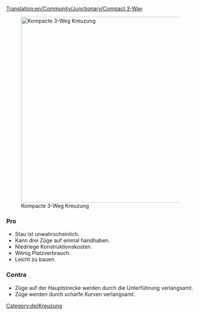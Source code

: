 [[Translation:en/Community/Junctionary/Compact 3-Way]]
{{de/Kreuzungsmenü}}

[[File:en/Compact 3 way.png|thumb|500px|none|Kompacte 3-Weg Kreuzung]]

===Pro===
*Stau ist unwahrscheinlich.
*Kann drei Züge auf einmal handhaben.
*Niedriege Konstruktionskosten.
*Wenig Platzverbrauch.
*Leicht zu bauen.

===Contra===
*Züge auf der Hauptstrecke werden durch die Unterführung verlangsamt.
*Züge werden durch scharfe Kurven verlangsamt.

[[Category:de/Kreuzung]]